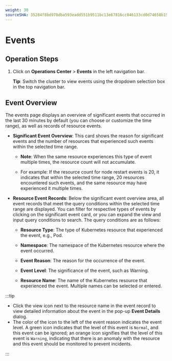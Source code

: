 ```yaml
---
weight: 30
sourceSHA: 35284f8bd978dba593eadd551b9511bc13e67816cc046133cd0d74658b158a96
---
```


# Events

## Operation Steps

1. Click on **Operations Center** > **Events** in the left navigation bar.

   **Tip**: Switch the cluster to view events using the dropdown selection box in the top navigation bar.

## Event Overview

The events page displays an overview of significant events that occurred in the last 30 minutes by default (you can choose or customize the time range), as well as records of resource events.

- **Significant Event Overview**: This card shows the reason for significant events and the number of resources that experienced such events within the selected time range.
  - **Note**: When the same resource experiences this type of event multiple times, the resource count will not accumulate.

  - For example: If the resource count for node restart events is 20, it indicates that within the selected time range, 20 resources encountered such events, and the same resource may have experienced it multiple times.
- **Resource Event Records**: Below the significant event overview area, all event records that meet the query conditions within the selected time range are displayed. You can filter for respective types of events by clicking on the significant event card, or you can expand the view and input query conditions to search. The query conditions are as follows:

  - **Resource Type**: The type of Kubernetes resource that experienced the event, e.g., Pod.

  - **Namespace**: The namespace of the Kubernetes resource where the event occurred.

  - **Event Reason**: The reason for the occurrence of the event.

  - **Event Level**: The significance of the event, such as Warning.

  - **Resource Name**: The name of the Kubernetes resource that experienced the event. Multiple names can be selected or entered.

:::tip

- Click the view icon next to the resource name in the event record to view detailed information about the event in the pop-up **Event Details** dialog.
- The color of the icon to the left of the event reason indicates the event level. A green icon indicates that the level of this event is `Normal`, and this event can be ignored; an orange icon signifies that the level of this event is `Warning`, indicating that there is an anomaly with the resource and this event should be monitored to prevent incidents.

:::
